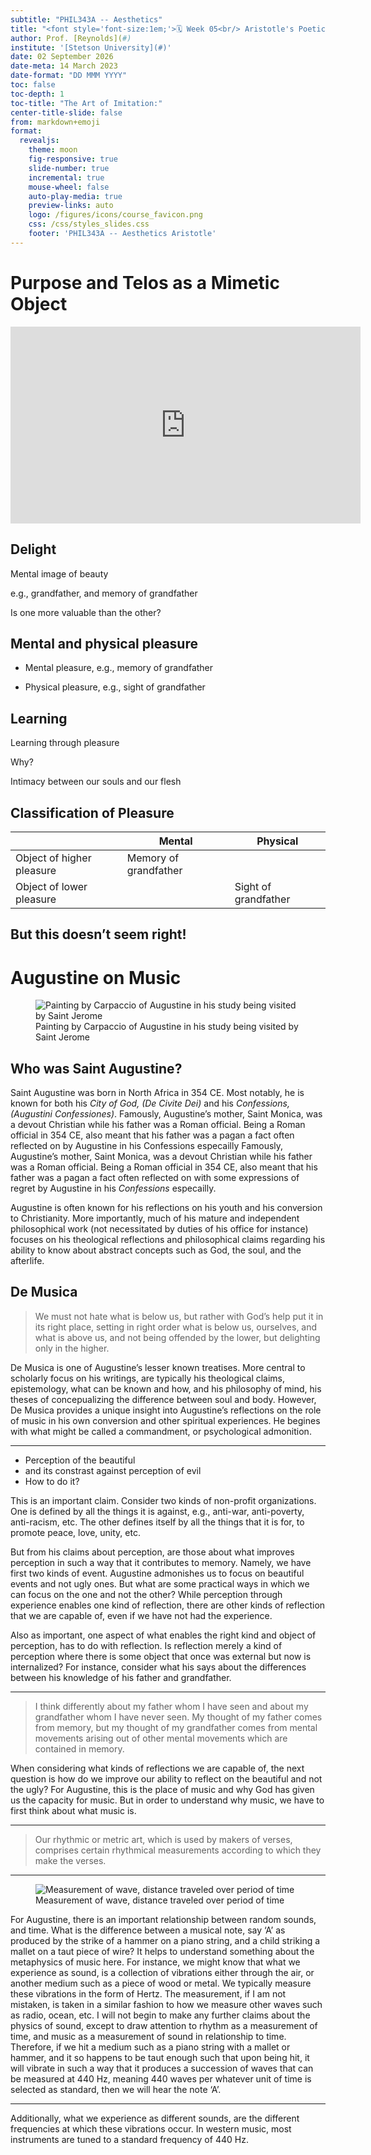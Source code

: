 ```yaml
---
subtitle: "PHIL343A -- Aesthetics"
title: "<font style='font-size:1em;'>🗓️ Week 05<br/> Aristotle's Poetics</font>"
author: Prof. [Reynolds](#)
institute: '[Stetson University](#)'
date: 02 September 2026
date-meta: 14 March 2023
date-format: "DD MMM YYYY"
toc: false
toc-depth: 1
toc-title: "The Art of Imitation:"
center-title-slide: false
from: markdown+emoji
format:
  revealjs:
    theme: moon
    fig-responsive: true
    slide-number: true
    incremental: true
    mouse-wheel: false
    auto-play-media: true
    preview-links: auto
    logo: /figures/icons/course_favicon.png
    css: /css/styles_slides.css
    footer: 'PHIL343A -- Aesthetics Aristotle'
---
```


# Purpose and Telos as a Mimetic Object

<iframe width="560" height="315" src="https://www.youtube.com/embed/gSaH5vJKook?si=lbE3yTO4UHpiWnWV&amp;start=27" title="YouTube video player" frameborder="0" allow="accelerometer; autoplay; clipboard-write; encrypted-media; gyroscope; picture-in-picture; web-share" referrerpolicy="strict-origin-when-cross-origin" allowfullscreen></iframe>

## Delight

Mental image of beauty

e.g., grandfather, and memory of grandfather

Is one more valuable than the other?

## Mental and physical pleasure

* Mental pleasure, e.g., memory of grandfather

* Physical pleasure, e.g., sight of grandfather

## Learning

Learning through pleasure

Why?

Intimacy between our souls and our flesh

## Classification of Pleasure

| | Mental | Physical |
|---|---|---|
| Object of higher pleasure | Memory of grandfather |  |
| Object of lower pleasure |  | Sight of grandfather |

## But this doesn't seem right!

# Augustine on Music

![Painting by Carpaccio of Augustine in his study being visited by Saint Jerome](../../../figures/aesthetics-course/augustine-in-study-2.jpeg)

## Who was Saint Augustine?

::: {.notes}

Saint Augustine was born in North Africa in 354 CE. Most notably, he is known for both his *City of God, (De Civite Dei)* and his *Confessions, (Augustini Confessiones)*. Famously, Augustine's mother, Saint Monica, was a devout Christian while his father was a Roman official. Being a Roman official in 354 CE, also meant that his father was a pagan a fact often reflected on by Augustine in his Confessions especailly Famously, Augustine's mother, Saint Monica, was a devout Christian while his father was a Roman official. Being a Roman official in 354 CE, also meant that his father was a pagan a fact often reflected on with some expressions of regret by Augustine in his *Confessions* especailly.

Augustine is often known for his reflections on his youth and his conversion to Christianity. More importantly, much of his mature and independent philosophical work (not necessitated by duties of his office for instance) focuses on his theological reflections and philosophical claims regarding his ability to know about abstract concepts such as God, the soul, and the afterlife.

:::

## De Musica

>  We must not hate what is below us, but rather
with God’s help put it in its right place, setting in
right order what is below us, ourselves, and what
is above us, and not being offended by the lower,
but delighting only in the higher.

::: {.notes}


De Musica is one of Augustine's lesser known treatises. More central to scholarly focus on his writings, are typically his theological claims, epistemology, what can be known and how, and his philosophy of mind, his theses of concepualizing the difference between soul and body. However, De Musica provides a unique insight into Augustine's reflections on the role of music in his own conversion and other spiritual experiences. He begines with what might be called a commandment, or psychological admonition.

:::

---

* Perception of the beautiful
* and its constrast against perception of evil
* How to do it?

::: {.notes}


This is an important claim. Consider two kinds of non-profit organizations. One is defined by all the things it is against, e.g., anti-war, anti-poverty, anti-racism, etc. The other defines itself by all the things that it is for, to promote peace, love, unity, etc.

But from his claims about perception, are those about what improves perception in such a way that it contributes to memory. Namely, we have first two kinds of event. Augustine admonishes us to focus on beautiful events and not ugly ones. But what are some practical ways in which we can focus on the one and not the other? While perception through experience enables one kind of reflection, there are other kinds of reflection that we are capable of, even if we have not had the experience.

Also as important, one aspect of what enables the right kind and object of perception, has to do with reflection. Is reflection merely a kind of perception where there is some object that once was external but now is internalized? For instance, consider what his says about the differences between his knowledge of his father and grandfather.

:::

---

::: {.incremental}

>  I think differently about my father whom I have seen and
about my grandfather whom I have never seen.
My thought of my father comes from memory,
but my thought of my grandfather comes from
mental movements arising out of other mental
movements which are contained in memory.

:::

::: {.notes}

When considering what kinds of reflections we are capable of, the next question is how do we improve our ability to reflect on the beautiful and not the ugly? For Augustine, this is the place of music and why God has given us the capacity for music. But in order to understand why music, we have to first think about what music is.

:::

---

> Our rhythmic or metric art, which is used by
makers of verses, comprises certain rhythmical
measurements according to which they make the
verses.

---

![Measurement of wave, distance traveled over period of time](../../../figures/aesthetics-course/Wave.png)

::: {.notes}

For Augustine, there is an important relationship between random sounds, and time. What is the difference between a musical note, say 'A' as produced by the strike of a hammer on a piano string, and a child striking a mallet on a taut piece of wire? It helps to understand something about the metaphysics of music here. For instance, we might know that what we experience as sound, is a collection of vibrations either through the air, or another medium such as a piece of wood or metal. We typically measure these vibrations in the form of Hertz. The measurement, if I am not mistaken, is taken in a similar fashion to how we measure other waves such as radio, ocean, etc. I will not begin to make any further claims about the physics of sound, except to draw attention to rhythm as a measurement of time, and music as a measurement of sound in relationship to time. Therefore, if we hit a medium such as a piano string with a mallet or hammer, and it so happens to be taut enough such that upon being hit, it will vibrate in such a way that it produces a succession of waves that can be measured at 440 Hz, meaning 440 waves per whatever unit of time is selected as standard, then we will hear the note 'A'.

:::

---

Additionally, what we experience as different sounds, are the different frequencies at which these vibrations occur. In western music, most instruments are tuned to a standard frequency of 440 Hz.
